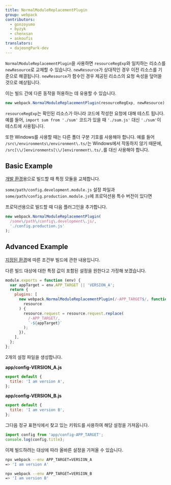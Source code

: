 ```yaml
---
title: NormalModuleReplacementPlugin
group: webpack
contributors:
  - gonzoyumo
  - byzyk
  - chenxsan
  - askoufis
translators:
  - dajeongPark-dev
---
```


`NormalModuleReplacementPlugin`을 사용하면 `resourceRegExp`와 일치하는 리소스를 `newResource`로 교체할 수 있습니다. `newResource`가 상대적인 경우 이전 리소스를 기준으로 해결됩니다. `newResource`가 함수인 경우 제공된 리소스의 요청 속성을 덮어쓸 것으로 예상됩니다.

이는 빌드 간에 다른 동작을 허용하는 데 유용할 수 있습니다.

```js
new webpack.NormalModuleReplacementPlugin(resourceRegExp, newResource);
```

`resourceRegExp`는 확인된 리소스가 아니라 코드에 작성한 요청에 대해 테스트 됩니다. 예를 들어, `import sum from './sum'` 코드가 있을 때 `'./sum.js'` 대신 `'./sum'`이 테스트에 사용됩니다.

또한 Windows를 사용할 때는 다른 폴더 구분 기호를 사용해야 합니다. 예를 들어 `/src\/environments\/environment\.ts/`는 Windows에서 작동하지 않기 때문에, `/src[\\/]environments[\\/]environment\.ts/,`를 대신 사용해야 합니다.

## Basic Example

[개발 환경](/guides/production)용으로 빌드할 때 특정 모듈을 교체합니다.

`some/path/config.development.module.js` 설정 파일과 `some/path/config.production.module.js`에 프로덕션용 특수 버전이 있다면

프로덕션용으로 빌드할 때 다음 플러그인을 추가합니다.

```javascript
new webpack.NormalModuleReplacementPlugin(
  /some\/path\/config\.development\.js/,
  './config.production.js'
);
```

## Advanced Example

[지정된 환경](/configuration/configuration-types)에 따른 조건부 빌드에 관한 내용입니다.

다른 빌드 대상에 대한 특정 값이 포함된 설정을 원한다고 가정해 보겠습니다.

```javascript
module.exports = function (env) {
  var appTarget = env.APP_TARGET || 'VERSION_A';
  return {
    plugins: [
      new webpack.NormalModuleReplacementPlugin(/-APP_TARGET$/, function (
        resource
      ) {
        resource.request = resource.request.replace(
          /-APP_TARGET/,
          `-${appTarget}`
        );
      }),
    ],
  };
};
```

2개의 설정 파일을 생성합니다.

**app/config-VERSION_A.js**

```javascript
export default {
  title: 'I am version A',
};
```

**app/config-VERSION_B.js**

```javascript
export default {
  title: 'I am version B',
};
```

그다음 정규 표현식에서 찾고 있는 키워드를 사용하여 해당 설정을 가져옵니다.

```javascript
import config from 'app/config-APP_TARGET';
console.log(config.title);
```

이제 빌드하려는 대상에 따라 올바른 설정을 가져올 수 있습니다.

```bash
npx webpack --env APP_TARGET=VERSION_A
=> 'I am version A'

npx webpack --env APP_TARGET=VERSION_B
=> 'I am version B'
```
